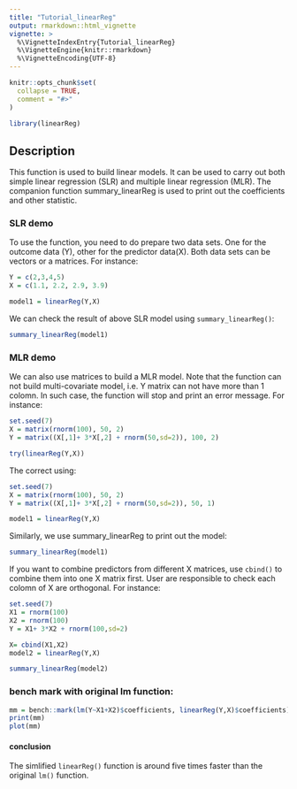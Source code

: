 ```yaml
---
title: "Tutorial_linearReg"
output: rmarkdown::html_vignette
vignette: >
  %\VignetteIndexEntry{Tutorial_linearReg}
  %\VignetteEngine{knitr::rmarkdown}
  %\VignetteEncoding{UTF-8}
---
```


```r
knitr::opts_chunk$set(
  collapse = TRUE,
  comment = "#>"
)
```

```r
library(linearReg)
```

## Description
This function is used to build linear models. It can be used to carry out both simple linear regression (SLR) and multiple linear regression (MLR). The companion function summary_linearReg is used to print out the coefficients and other statistic.

### SLR demo
To use the function, you need to do prepare two data sets. One for the outcome data (Y), other for the predictor data(X). Both data sets can be vectors or a matrices. For instance:
```r
Y = c(2,3,4,5)
X = c(1.1, 2.2, 2.9, 3.9)

model1 = linearReg(Y,X)
```

We can check the result of above SLR model using `summary_linearReg()`:
```r
summary_linearReg(model1)
```

### MLR demo
We can also use matrices to build a MLR model. Note that the function can not build multi-covariate model, i.e. Y matrix can not have more than 1 colomn. In such case, the function will stop and print an error message. For instance:
```r
set.seed(7)
X = matrix(rnorm(100), 50, 2)
Y = matrix((X[,1]+ 3*X[,2] + rnorm(50,sd=2)), 100, 2)

try(linearReg(Y,X))
```


The correct using:
```r
set.seed(7)
X = matrix(rnorm(100), 50, 2)
Y = matrix((X[,1]+ 3*X[,2] + rnorm(50,sd=2)), 50, 1)

model1 = linearReg(Y,X)
```
Similarly, we use summary_linearReg to print out the model:
```r
summary_linearReg(model1)
```

If you want to combine predictors from different X matrices, use `cbind()` to combine them into one X matrix first. User are responsible to check each colomn of X are orthogonal. For instance:
```r
set.seed(7)
X1 = rnorm(100)
X2 = rnorm(100)
Y = X1+ 3*X2 + rnorm(100,sd=2)

X= cbind(X1,X2)
model2 = linearReg(Y,X)

summary_linearReg(model2)
```

### bench mark with original lm function:
```r
mm = bench::mark(lm(Y~X1+X2)$coefficients, linearReg(Y,X)$coefficients)
print(mm)
plot(mm)
```
#### conclusion
The simlified `linearReg()` function is around five times faster than the original `lm()` function.


